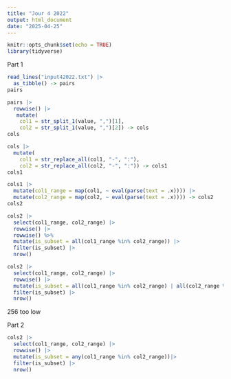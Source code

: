 ```yaml
---
title: "Jour 4 2022"
output: html_document
date: "2025-04-25"
---
```



```r
knitr::opts_chunk$set(echo = TRUE)
library(tidyverse)
```

Part 1


```r
read_lines("input42022.txt") |>
  as_tibble() -> pairs
pairs
```

```r
pairs |>
  rowwise() |>
   mutate(
    col1 = str_split_1(value, ",")[1],
    col2 = str_split_1(value, ",")[2]) -> cols
cols
```

```r
cols |>
  mutate(
    col1 = str_replace_all(col1, "-", ":"),
    col2 = str_replace_all(col2, "-", ":")) -> cols1
cols1
```

```r
cols1 |>
  mutate(col1_range = map(col1, ~ eval(parse(text = .x)))) |>
  mutate(col2_range = map(col2, ~ eval(parse(text = .x)))) -> cols2
cols2
```

```r
cols2 |>
  select(col1_range, col2_range) |> 
  rowwise() |>
  rowwise() %>%
  mutate(is_subset = all(col1_range %in% col2_range)) |>
  filter(is_subset) |>
  nrow()
```


```r
cols2 |>
  select(col1_range, col2_range) |> 
  rowwise() |>
  mutate(is_subset = all(col1_range %in% col2_range) | all(col2_range %in% col1_range)) |>
  filter(is_subset) |>
  nrow()
```

256 too low

Part 2

```r
cols2 |>
  select(col1_range, col2_range) |> 
  rowwise() |>
  mutate(is_subset = any(col1_range %in% col2_range))|>
  filter(is_subset) |>
  nrow()
```



